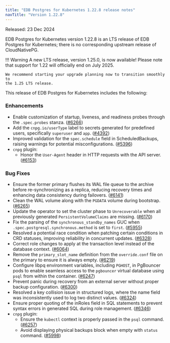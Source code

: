 ```yaml
---
title: "EDB Postgres for Kubernetes 1.22.8 release notes"
navTitle: "Version 1.22.8"
---
```


Released: 23 Dec 2024

EDB Postgres for Kubernetes version 1.22.8 is an LTS release of EDB Postgres for Kubernetes; there is no corresponding upstream release of CloudNativePG.

!!! Warning
    A new LTS release, version 1.25.0, is now available!
    Please note that support for 1.22 will officially end on July 2025.
    
    We recommend starting your upgrade planning now to transition smoothly to
    the 1.25 LTS release.

This release of EDB Postgres for Kubernetes includes the following:

### Enhancements

- Enable customization of startup, liveness, and readiness probes through the
  `.spec.probes` stanza. ([#6266](https://github.com/cloudnative-pg/cloudnative-pg/pull/6266))
- Add the `cnpg.io/userType` label to secrets generated for predefined users,
  specifically `superuser` and `app`. ([#4392](https://github.com/cloudnative-pg/cloudnative-pg/pull/4392))
- Improved validation for the `spec.schedule` field in ScheduledBackups,
  raising warnings for potential misconfigurations. ([#5396](https://github.com/cloudnative-pg/cloudnative-pg/pull/5396))
- `cnpg` plugin:
    - Honor the `User-Agent` header in HTTP requests with the API server. ([#6153](https://github.com/cloudnative-pg/cloudnative-pg/pull/6153))

### Bug Fixes

- Ensure the former primary flushes its WAL file queue to the archive before
  re-synchronizing as a replica, reducing recovery times and enhancing data
  consistency during failovers. ([#6141](https://github.com/cloudnative-pg/cloudnative-pg/pull/6141))
- Clean the WAL volume along with the `PGDATA` volume during bootstrap. ([#6265](https://github.com/cloudnative-pg/cloudnative-pg/pull/6265))
- Update the operator to set the cluster phase to `Unrecoverable` when
  all previously generated `PersistentVolumeClaims` are missing. ([#6170](https://github.com/cloudnative-pg/cloudnative-pg/pull/6170))
- Fix the parsing of the `synchronous_standby_names` GUC when
  `.spec.postgresql.synchronous.method` is set to `first`. ([#5955](https://github.com/cloudnative-pg/cloudnative-pg/pull/5955))
- Resolved a potential race condition when patching certain conditions
  in CRD statuses, improving reliability in concurrent updates. ([#6328](https://github.com/cloudnative-pg/cloudnative-pg/pull/6328))
- Correct role changes to apply at the transaction level instead of the
  database context. ([#6064](https://github.com/cloudnative-pg/cloudnative-pg/pull/6064))
- Remove the `primary_slot_name` definition from the `override.conf` file on
  the primary to ensure it is always empty. ([#6219](https://github.com/cloudnative-pg/cloudnative-pg/pull/6219))
- Configure libpq environment variables, including `PGHOST`, in PgBouncer pods
  to enable seamless access to the `pgbouncer` virtual database using `psql`
  from within the container. ([#6247](https://github.com/cloudnative-pg/cloudnative-pg/pull/6247))
- Prevent panic during recovery from an external server without proper backup
  configuration. ([#6300](https://github.com/cloudnative-pg/cloudnative-pg/pull/6300))
- Resolved a key collision issue in structured logs, where the name field was
  inconsistently used to log two distinct values. ([#6324](https://github.com/cloudnative-pg/cloudnative-pg/pull/6324))
- Ensure proper quoting of the inRoles field in SQL statements to prevent
  syntax errors in generated SQL during role management. ([#6346](https://github.com/cloudnative-pg/cloudnative-pg/pull/6346))
- `cnpg` plugin:
    - Ensure the `kubectl` context is properly passed in the `psql` command. ([#6257](https://github.com/cloudnative-pg/cloudnative-pg/pull/6257))
    - Avoid displaying physical backups block when empty with `status` command. ([#5998](https://github.com/cloudnative-pg/cloudnative-pg/pull/5998))
